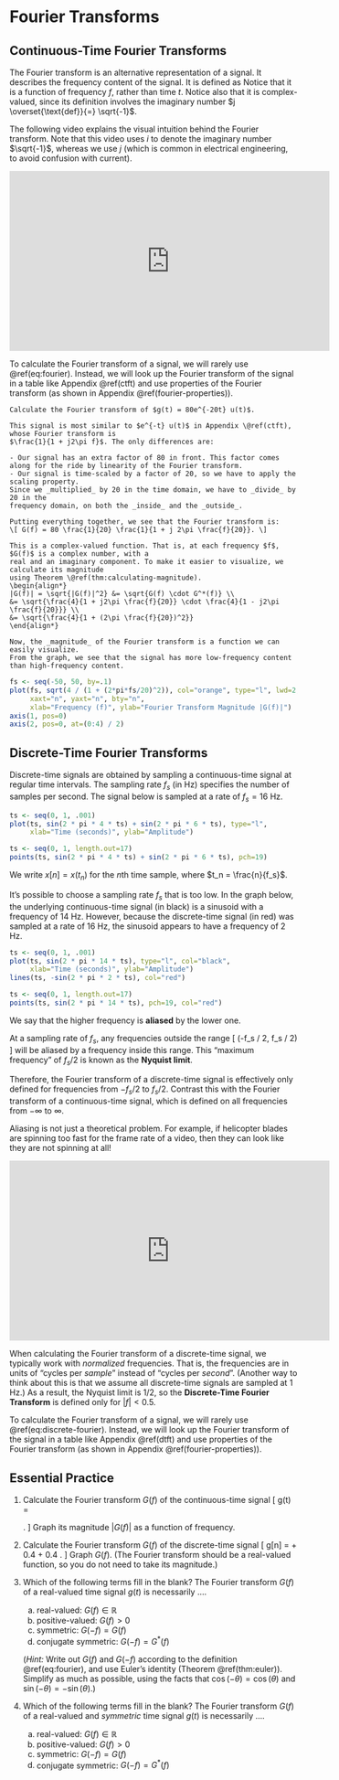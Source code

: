 # Fourier Transforms {#fourier}

## Continuous-Time Fourier Transforms {-}

The Fourier transform is an alternative representation of a signal. It describes the frequency content 
of the signal. It is defined as 
\begin{equation}
G(f) \overset{\text{def}}{=} \int_{-\infty}^\infty g(t)e^{-j2\pi f t}\,dt.
(\#eq:fourier)
\end{equation}
Notice that it is a function of frequency $f$, rather than time $t$. Notice also that it is complex-valued, 
since its definition involves the imaginary number $j \overset{\text{def}}{=} \sqrt{-1}$.

The following video explains the visual intuition behind the Fourier transform. Note that this video 
uses $i$ to denote the imaginary number $\sqrt{-1}$, whereas we use $j$ (which is common in electrical engineering, 
to avoid confusion with current).

<iframe width="560" height="315" src="https://www.youtube.com/embed/spUNpyF58BY" frameborder="0" allow="accelerometer; autoplay; encrypted-media; gyroscope; picture-in-picture" allowfullscreen></iframe>

To calculate the Fourier transform of a signal, we will rarely use \@ref(eq:fourier). Instead, we will 
look up the Fourier transform of the signal in a table like Appendix \@ref(ctft) and use properties of the 
Fourier transform (as shown in Appendix \@ref(fourier-properties)).

```example
Calculate the Fourier transform of $g(t) = 80e^{-20t} u(t)$. 
```

```solution
This signal is most similar to $e^{-t} u(t)$ in Appendix \@ref(ctft), whose Fourier transform is 
$\frac{1}{1 + j2\pi f}$. The only differences are:
  
- Our signal has an extra factor of 80 in front. This factor comes along for the ride by linearity of the Fourier transform.
- Our signal is time-scaled by a factor of 20, so we have to apply the scaling property. 
Since we _multiplied_ by 20 in the time domain, we have to _divide_ by 20 in the 
frequency domain, on both the _inside_ and the _outside_.

Putting everything together, we see that the Fourier transform is:
\[ G(f) = 80 \frac{1}{20} \frac{1}{1 + j 2\pi \frac{f}{20}}. \]

This is a complex-valued function. That is, at each frequency $f$, $G(f)$ is a complex number, with a 
real and an imaginary component. To make it easier to visualize, we calculate its magnitude 
using Theorem \@ref(thm:calculating-magnitude). 
\begin{align*}
|G(f)| = \sqrt{|G(f)|^2} &= \sqrt{G(f) \cdot G^*(f)} \\
&= \sqrt{\frac{4}{1 + j2\pi \frac{f}{20}} \cdot \frac{4}{1 - j2\pi \frac{f}{20}}} \\
&= \sqrt{\frac{4}{1 + (2\pi \frac{f}{20})^2}}
\end{align*}

Now, the _magnitude_ of the Fourier transform is a function we can easily visualize. 
From the graph, we see that the signal has more low-frequency content than high-frequency content.
```

```r
fs <- seq(-50, 50, by=.1)
plot(fs, sqrt(4 / (1 + (2*pi*fs/20)^2)), col="orange", type="l", lwd=2,
     xaxt="n", yaxt="n", bty="n",
     xlab="Frequency (f)", ylab="Fourier Transform Magnitude |G(f)|")
axis(1, pos=0)
axis(2, pos=0, at=(0:4) / 2)
```

## Discrete-Time Fourier Transforms {-}

Discrete-time signals are obtained by sampling a continuous-time signal 
at regular time intervals. The sampling rate $f_s$ (in Hz) specifies the 
number of samples per second. The signal below is sampled at a rate of 
$f_s = 16$ Hz.

```r
ts <- seq(0, 1, .001)
plot(ts, sin(2 * pi * 4 * ts) + sin(2 * pi * 6 * ts), type="l",
     xlab="Time (seconds)", ylab="Amplitude")

ts <- seq(0, 1, length.out=17)
points(ts, sin(2 * pi * 4 * ts) + sin(2 * pi * 6 * ts), pch=19)
```

We write $x[n] = x(t_n)$ for the $n$th time sample, where $t_n = \frac{n}{f_s}$.

It's possible to choose a sampling rate $f_s$ that is too low. In the graph below, 
the underlying continuous-time signal (in black) is a sinusoid with a frequency of 14 Hz. 
However, because the discrete-time signal (in red) was sampled at a rate of 16 Hz, the 
sinusoid appears to have a frequency of 2 Hz.

```r
ts <- seq(0, 1, .001)
plot(ts, sin(2 * pi * 14 * ts), type="l", col="black",
     xlab="Time (seconds)", ylab="Amplitude")
lines(ts, -sin(2 * pi * 2 * ts), col="red")

ts <- seq(0, 1, length.out=17)
points(ts, sin(2 * pi * 14 * ts), pch=19, col="red")
```

We say that the higher frequency is **aliased** by the lower one.

At a sampling rate of $f_s$, any frequencies outside the range
\[ (-f_s / 2, f_s / 2) \]
will be aliased by a frequency inside this range. This "maximum frequency" 
of $f_s / 2$ is known as the **Nyquist limit**.
	
Therefore, the Fourier transform of a discrete-time signal is effectively only 
	defined for frequencies from $-f_s/2$ to $f_s/2$. Contrast this with the Fourier transform of a 
	continuous-time signal, which is defined on all frequencies from $-\infty$ to $\infty$.
	
Aliasing is not just a theoretical problem. For example, if helicopter blades are spinning 
too fast for the frame rate of a video, then they can look like they are not spinning at all!

<iframe width="560" height="315" src="https://www.youtube.com/embed/AYQAKwCxScc" frameborder="0" allow="accelerometer; autoplay; encrypted-media; gyroscope; picture-in-picture" allowfullscreen></iframe>
	
When calculating the Fourier transform of a discrete-time signal, we typically work with 
_normalized_ frequencies. That is, the frequencies are in units of "cycles per _sample_" instead of 
"cycles per _second_". (Another way to think about this is that we assume all discrete-time signals are 
sampled at 1 Hz.) As a result, the Nyquist limit is $1/2$, so the **Discrete-Time Fourier Transform** 
is defined only for $|f| < 0.5$.

\begin{align}
G(f) &\overset{\text{def}}{=} \sum_{n=-\infty}^\infty g[n] e^{-j2\pi f t}\,dt & -0.5 < f < 0.5
(\#eq:discrete-fourier)
\end{align}

To calculate the Fourier transform of a signal, we will rarely use \@ref(eq:discrete-fourier). Instead, we will 
look up the Fourier transform of the signal in a table like Appendix \@ref(dtft) and use properties of the 
Fourier transform (as shown in Appendix \@ref(fourier-properties)).


## Essential Practice {-}

1. Calculate the Fourier transform $G(f)$ of the continuous-time signal 
\[ g(t) = \begin{cases} 1/3 & 0 < t < 3 \\ 0 & \text{otherwise} \end{cases}.  \]
Graph its magnitude $|G(f)|$ as a function of frequency.

2. Calculate the Fourier transform $G(f)$ of the discrete-time signal 
\[ g[n] = \delta[n] + 0.4 \delta[n-1] + 0.4 \delta[n+1]. \]
Graph $G(f)$. (The Fourier transform should be a real-valued function, so you do not need to take its magnitude.)

3. Which of the following terms fill in the blank? The Fourier transform $G(f)$ of a real-valued time signal $g(t)$ 
is necessarily ....

    a. real-valued: $G(f) \in \mathbb{R}$
    b. positive-valued: $G(f) > 0$
    c. symmetric: $G(-f) = G(f)$
    d. conjugate symmetric: $G(-f) = G^*(f)$
    
    (_Hint:_ Write out $G(f)$ and $G(-f)$ according to the definition \@ref(eq:fourier), and 
    use Euler's identity (Theorem \@ref(thm:euler)). Simplify as much as possible, using the facts that 
    $\cos(-\theta) = \cos(\theta)$ and $\sin(-\theta) = -\sin(\theta)$.)

4. Which of the following terms fill in the blank? The Fourier transform $G(f)$ of a real-valued and _symmetric_ 
time signal $g(t)$ is necessarily ....

    a. real-valued: $G(f) \in \mathbb{R}$
    b. positive-valued: $G(f) > 0$
    c. symmetric: $G(-f) = G(f)$
    d. conjugate symmetric: $G(-f) = G^*(f)$
    
    

